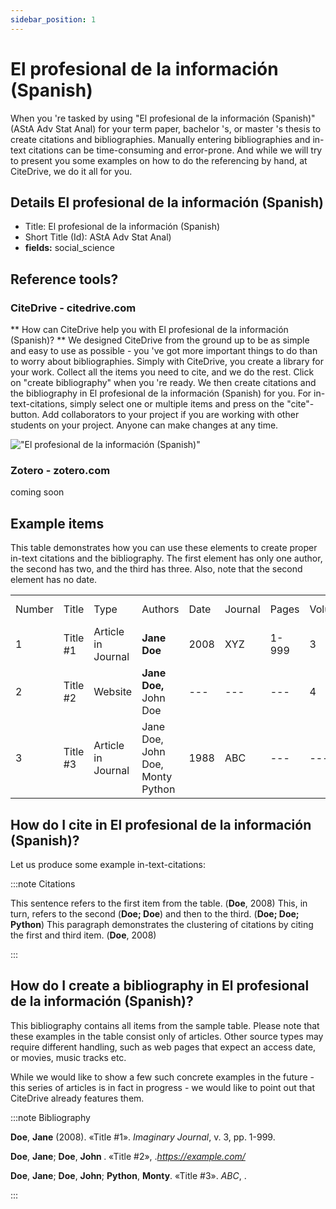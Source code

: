 ```yaml
---
sidebar_position: 1
---
```


# El profesional de la información (Spanish)

When you 're tasked by using "El profesional de la información (Spanish)" (AStA Adv Stat Anal) for your term paper, bachelor 's, or master 's thesis to create citations and bibliographies.
Manually entering bibliographies and in-text citations can be time-consuming and error-prone. And while we will try to present you some examples on how to do the referencing by hand, at CiteDrive, we do it all for you.

## Details  El profesional de la información (Spanish)
* Title: El profesional de la información (Spanish)
* Short Title (Id): AStA Adv Stat Anal)
* **fields:** social_science

## Reference tools?
### CiteDrive - citedrive.com
** How can CiteDrive help you with El profesional de la información (Spanish)? **
We designed CiteDrive from the ground up to be as simple and easy to use as possible - you 've got more important things to do than to worry about bibliographies. Simply with CiteDrive, you create a library for your work. Collect all the items you need to cite, and we do the rest. Click on "create bibliography" when you 're ready. We then create citations and the bibliography in El profesional de la información (Spanish) for you. For in-text-citations, simply select one or multiple items and press on the "cite"-button. Add collaborators to your project if you are working with other students on your project. Anyone can make changes at any time.


!["El profesional de la información (Spanish)"](images/el-profesional-de-la-informacion-spanish.svg "Choose El profesional de la información (Spanish) in the CiteDrive App")

### Zotero - zotero.com

coming soon

## Example items

This table demonstrates how you can use these elements to create proper in-text citations and the bibliography. The first element has only one author, the second has two, and the third has three. Also, note that the second element has no date.


<table>
  <tr>
   <td>Number
   </td>
   <td>Title
   </td>
   <td>Type
   </td>
   <td>Authors
   </td>
   <td>Date
   </td>
   <td>Journal
   </td>
   <td>Pages
   </td>
   <td>Volume
   </td>
   <td>Issue
   </td>
   <td>Access Date
   </td>
  </tr>
  <tr>
   <td>1
   </td>
   <td>Title #1
   </td>
   <td>Article in Journal
   </td>
   <td><strong>Jane Doe</strong>
   </td>
   <td>2008
   </td>
   <td>XYZ
   </td>
   <td>1-999
   </td>
   <td>3
   </td>
   <td>2
   </td>
   <td>--
   </td>
  </tr>
  <tr>
   <td>
2
   </td>
   <td>Title #2
   </td>
   <td>Website
   </td>
   <td><strong>Jane Doe, </strong>John Doe
   </td>
   <td>---
   </td>
   <td>---
   </td>
   <td>---
   </td>
   <td>4
   </td>
   <td>---
   </td>
   <td>2020-05-01
   </td>
  </tr>
  <tr>
   <td>3
   </td>
   <td>Title #3
   </td>
   <td>Article in Journal
   </td>
   <td>Jane Doe, John Doe, Monty Python
   </td>
   <td>1988
   </td>
   <td>ABC
   </td>
   <td>---
   </td>
   <td>---
   </td>
   <td>16
   </td>
   <td>---
   </td>
  </tr>
</table>



## How do I cite in  El profesional de la información (Spanish)?

Let us produce some example in-text-citations:

:::note Citations


This sentence refers to the first item from the table. (<b>Doe</b>, 2008) This, in turn, refers to the second (<b>Doe; Doe</b>)
and then to the third.  (<b>Doe; Doe; Python</b>)
This paragraph demonstrates the clustering of citations by citing the first and third item. (<b>Doe</b>, 2008)

:::

## How do I create a bibliography in El profesional de la información (Spanish)?

This bibliography contains all items from the sample table. Please note that these examples in the table consist only of articles. Other source types may require different handling, such as web pages that expect an access date, or movies, music tracks etc.

While we would like to show a few such concrete examples in the future - this series of articles is in fact in progress - we would like to point out that CiteDrive already features them.

:::note Bibliography

<b>Doe</b>, <b>Jane</b> (2008). «Title #1». <i>Imaginary Journal</i>, v. 3, pp. 1-999.

<b>Doe</b>, <b>Jane</b>; <b>Doe</b>, <b>John </b>. «Title #2», .<i>https://example.com/</i>

<b>Doe</b>, <b>Jane</b>; <b>Doe</b>, <b>John</b>; <b>Python</b>, <b>Monty</b>. «Title #3». <i>ABC</i>, .



:::


        